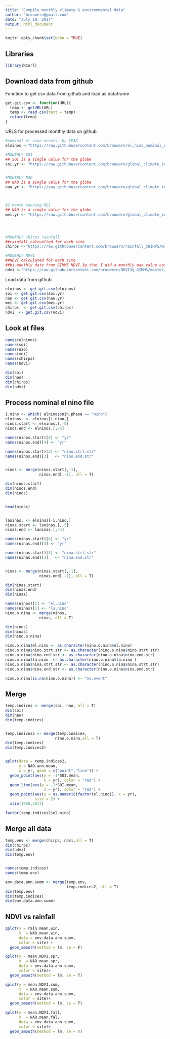 ```yaml
---
title: "Compile monthly climate & environmental data"
author: "brouwern@gmail.com"
date: "July 19, 2017"
output: html_document
---
```


```r
knitr::opts_chunk$set(echo = TRUE)
```


## Libraries
```r
library(RCurl)
```

## Download data from github

Function to get.csv data from github and load as dataframe

```r
get.git.csv <- function(URL){
  temp <- getURL(URL)
  temp <- read.csv(text = temp)
  return(temp)
}
```


URLS for processed monthly data on github
```r
#nominal el nino events, by YEAR
elninos <-"https://raw.githubusercontent.com/brouwern/el_nino_nominal_events/master/data/data_out/el_nino_nominal_events.csv"

#MONTHLY SOI
## SOI is a single value for the globe
soi.yr <- "https://raw.githubusercontent.com/brouwern/global_climate_indices/master/data/data_out/climate_index_SOI_annual_summary1951_2016.csv"


#MONTHLY NAO
## NAO is a single value for the globe
nao.yr <- "https://raw.githubusercontent.com/brouwern/global_climate_indices/master/data/data_out/climate_index_NAO_annual_summary1821_2017.csv"



#2 month running MEI
## NAO is a single value for the globe
mei.yr <- "https://raw.githubusercontent.com/brouwern/global_climate_indices/master/data/data_out/climate_index_MEI_annual_summary1950_2016.csv"




#MONTHLY chirps rainfall
##rainfall calcualted for each site
chirps <-"https://raw.githubusercontent.com/brouwern/rainfall_CHIRPS/master/data/data_out/CHIRPS_rainfall_annual_summary.csv"

#MONTHLY NDVI
##NDVI calculated for each site
##bi-monthly date from GIMMS NDVI.3g that I did a monthly max value compositing (MVC)
ndvi <-"https://raw.githubusercontent.com/brouwern/NDVI3g_GIMMS/master/data/data_out/NDVI_MVC_seasonal_summary_time_series_by_site.csv"
```


Load data from github
```r
elninos <- get.git.csv(elninos)
soi <- get.git.csv(soi.yr)
nao <- get.git.csv(nao.yr)
mei <- get.git.csv(mei.yr)
chirps  <- get.git.csv(chirps)
ndvi  <- get.git.csv(ndvi)
```


## Look at files

```r
names(elninos)
names(soi)
names(nao)
names(mei)
names(chirps)
names(ndvi)
```

```r
dim(soi)
dim(nao)
dim(chirps)
dim(ndvi)

```



## Process nominal el nino file

```r
i.nino <- which( elninos$nin.phase == "nino")
elninos. <- elninos[i.nino,]
ninos.start <- elninos.[,-5]
ninos.end <- elninos.[,-4]

names(ninos.start)[4] <- "yr"
names(ninos.end)[4] <- "yr"

names(ninos.start)[3] <- "nino.strt.str"
names(ninos.end)[3]   <- "nino.end.str"


ninos <- merge(ninos.start[,-1],
               ninos.end[,-1], all = T)

dim(ninos.start)
dim(ninos.end)
dim(ninos)


head(ninos)



```

```r
laninas. <- elninos[-i.nino,]
ninas.start <- laninas.[,-5]
ninas.end <- laninas.[,-4]

names(ninas.start)[4] <- "yr"
names(ninas.end)[4] <- "yr"

names(ninas.start)[3] <- "nina.strt.str"
names(ninas.end)[3]   <- "nina.end.str"


ninas <- merge(ninas.start[,-1],
               ninas.end[,-1], all = T)

dim(ninas.start)
dim(ninas.end)
dim(ninas)
```



```r
names(ninos)[1] <- "el.nino"
names(ninas)[1] <- "la.nino"
nino.o.nina <- merge(ninos,
               ninas, all = T)

dim(ninos)
dim(ninas)
dim(nino.o.nina)

nino.o.nina$el.nino <- as.character(nino.o.nina$el.nino)
nino.o.nina$nino.strt.str <- as.character(nino.o.nina$nino.strt.str)
nino.o.nina$nino.end.str <- as.character(nino.o.nina$nino.end.str)
nino.o.nina$la.nino  <- as.character(nino.o.nina$la.nino )
nino.o.nina$nina.strt.str <- as.character(nino.o.nina$nina.strt.str)
nino.o.nina$nina.end.str <- as.character(nino.o.nina$nina.end.str)

nino.o.nina[is.na(nino.o.nina)] <- "no.event"

```


## Merge

```r
temp.indices <- merge(soi, nao, all = T)
dim(soi)
dim(nao)
dim(temp.indices)


temp.indices2 <- merge(temp.indices,
                      nino.o.nina,all = T)
dim(temp.indices)
dim(temp.indices2)


qplot(data = temp.indices2,
      y = NAO.ann.mean,
      x = yr, geom = c("point","line")) +
  geom_point(aes(y = -1*SOI.mean,
                 x = yr), color = "red") +
  geom_line(aes(y = -1*SOI.mean,
                 x = yr), color = "red") +
  geom_point(aes(y = as.numeric(factor(el.nino)), x = yr),
             size = 2) +
  xlim(1950,2017)

factor(temp.indices2$el.nino)


```




## Merge all data
```r

temp.env <- merge(chirps, ndvi,all = T)
dim(chirps)
dim(ndvi)
dim(temp.env)


names(temp.indices)
names(temp.env)

env.data.ann.summ <- merge(temp.env, 
                           temp.indices2, all = T)
dim(temp.env)
dim(temp.indices)
dim(env.data.ann.summ)
```




## NDVI vs rainfall

```r
qplot(y = rain.mean.win,
      x  = NAO.mean.win,
      data = env.data.ann.summ,
      color = site) +
  geom_smooth(method = lm, se = F)
```


```r
qplot(y = mean.NDVI.spr,
      x  = NAO.mean.spr,
      data = env.data.ann.summ,
      color = site)+
  geom_smooth(method = lm, se = T)
```

```r
qplot(y = mean.NDVI.sum,
      x  = NAO.mean.sum,
      data = env.data.ann.summ,
      color = site)+
  geom_smooth(method = lm, se = T)
```

```r
qplot(y = mean.NDVI.fall,
      x  = NAO.mean.fal,
      data = env.data.ann.summ,
      color = site)+
  geom_smooth(method = lm, se = T)
```
